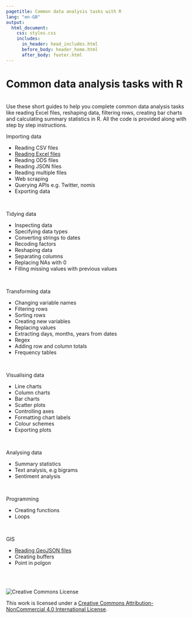 ```yaml
---
pagetitle: Common data analysis tasks with R
lang: "en-GB"
output:
  html_document:
    css: styles.css
    includes:
      in_header: head_includes.html
      before_body: header_home.html
      after_body: footer.html
---
```


<h1>Common data analysis tasks with R</h1>
<br />
Use these short guides to help you complete common data analysis tasks like reading Excel files, reshaping data, filtering rows, creating bar charts and calculating summary statistics in R. All the code is provided along with step by step instructions.

<div class="titlebar">Importing data</div>
<ul>
    <li class="incomplete">Reading CSV files</li>
    <li><a href="workflow/import/reading-excel-files.html">Reading Excel files</a></li>
    <li class="incomplete">Reading ODS files</li>
    <li class="incomplete">Reading JSON files</li>
    <li class="incomplete">Reading multiple files</li>
    <li class="incomplete">Web scraping</li>
    <li class="incomplete">Querying APIs e.g. Twitter, nomis</li>
    <li class="incomplete">Exporting data</li>
</ul>

<br />

<div class="titlebar">Tidying data</div>
<ul>
    <li class="incomplete">Inspecting data</li>
    <li class="incomplete">Specifying data types</li>
    <li class="incomplete">Converting strings to dates</li>
    <li class="incomplete">Recoding factors</li>
    <li class="incomplete">Reshaping data</li>
    <li class="incomplete">Separating columns</li>
    <li class="incomplete">Replacing NAs with 0</li>
    <li class="incomplete">Filling missing values with previous values</li>
</ul>

<br />

<div class="titlebar">Transforming data</div>
<ul>
    <li class="incomplete">Changing variable names</li>
    <li class="incomplete">Filtering rows</li>
    <li class="incomplete">Sorting rows</li>
    <li class="incomplete">Creating new variables</li>
    <li class="incomplete">Replacing values</li>
    <li class="incomplete">Extracting days, months, years from dates</li>
    <li class="incomplete">Regex</li>
    <li class="incomplete">Adding row and column totals</li>
    <li class="incomplete">Frequency tables</li>
</ul>

<br />

<div class="titlebar">Visualising data</div>
<ul>
    <li class="incomplete">Line charts</li>
    <li class="incomplete">Column charts</li>
    <li class="incomplete">Bar charts</li>
    <li class="incomplete">Scatter plots</li>
    <li class="incomplete">Controlling axes</li>
    <li class="incomplete">Formatting chart labels</li>
    <li class="incomplete">Colour schemes</li>
    <li class="incomplete">Exporting plots</li>
</ul>

<br />

<div class = "titlebar">Analysing data</div>
<ul>
    <li class="incomplete">Summary statistics</li>
    <li class="incomplete">Text analysis, e.g bigrams</li>
    <li class="incomplete">Sentiment analysis</li>
</ul>

<br />

<div class = "titlebar">Programming</div>
<ul>
    <li class="incomplete">Creating functions</li>
    <li class="incomplete">Loops</li>
</ul>

<br />

<div class = "titlebar">GIS</div>
<ul>
    <li><a href="workflow/gis/reading-geojson-files.html">Reading GeoJSON files</a></li>
    <li class="incomplete">Creating buffers</li>
    <li class="incomplete">Point in polgon</li>
</ul>

<br /><br />

<img alt="Creative Commons License" src="https://i.creativecommons.org/l/by-nc/4.0/88x31.png" /><br />
<div><span xmlns:dct="http://purl.org/dc/terms/" property="dct:title">This work</span> is licensed under a <a rel="license" href="http://creativecommons.org/licenses/by-nc/4.0/">Creative Commons Attribution-NonCommercial 4.0 International License</a>.